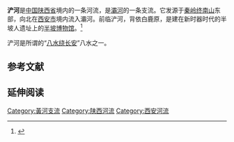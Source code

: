 '''浐河'''是[[中国|中国]][[陕西|陕西省]]境内的一条河流，是[[灞河|灞河]]的一条支流。它发源于[[秦岭|秦岭]][[终南山|终南山]]东部，向北在[[西安|西安市]]境内流入灞河。前临浐河，背依白鹿原，是建在新时器时代的半坡人遗址上的[[半坡博物馆|半坡博物馆]]。<ref>{{Cite book|edition=Di 1 ban|chapter=Xi'an shi zhi|url=https://www.worldcat.org/oclc/38917572|publisher=Xi'an chu ban she|date=1996-2006|location=Xi'an Shi|isbn=7-80594-277-3|oclc=38917572|last=孙亚伟.|last2=Xi'an Shi di fang zhi bian zuan wei yuan hui|last3=西安市地方志编纂委员会.}}</ref>

浐河是所谓的“[[八水绕长安|八水绕长安]]”八水之一。

== 参考文献 ==
<references />

== 延伸阅读 ==
{{Wikisource further reading}}

{{八水绕长安}}
{{黄河|nocat}}
{{PRChina-geo-stub}}

[[Category:黃河支流|Category:黃河支流]]
[[Category:陕西河流|Category:陕西河流]]
[[Category:西安河流|Category:西安河流]]